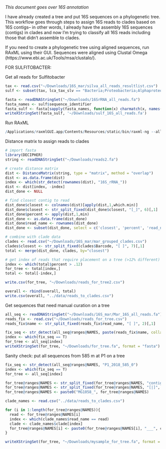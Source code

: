 *This document goes over 16S annotation*

I have already created a tree and put 16S sequences on a phylogenetic tree. This workflow goes through steps to assign 16S reads to clades based on 16S contigs-- in other words, I already have the assembly 16S sequences (contigs) in clades and now I'm trying to classify all 16S reads including those that didn't assemble to clades.

If you need to create a phylogenetic tree using aligned sequences, run RAxML using their GUI. Sequences were aligned using Clustal Omega (https://www.ebi.ac.uk/Tools/msa/clustalo/).

FOR SULFITOBACTER:

Get all reads for Sulfitobacter

```r
tax <- read.csv("~/Downloads/16S_mar/silva_all_reads_resultlist.csv")
sulf <- subset(tax, lca_tax_slv == "Bacteria;Proteobacteria;Alphaproteobacteria;Rhodobacterales;Rhodobacteraceae;Sulfitobacter;")

fasta <- readDNAStringSet("~/Downloads/16SrRNA_all_reads.fa")
fasta_names <- sulf$sequence_identifier
fasta_sulf <- fasta[sapply(fasta_names, function(x) charmatch(x, names(fasta)))]
writeXStringSet(fasta_sulf, '~/Downloads/sulf_16S_all_reads.fa')
```

Run RAxML

```r
/Applications/raxmlGUI.app/Contents/Resources/static/bin/raxml-ng --all --msa Downloads/contigs_and_clades_fixed_modified.fasta --model GTR+G --prefix Downloads/contigs_and_clades_fixed_raxml/contigs_and_clades_fixed_1 --seed 221239 --outgroup AJ430587_Caldithrix_abyssi --bs-metric tbe --tree rand{1} --bs-trees 100
```

Distance matrix to assign reads to clades

```r
# import fasta
library(DECIPHER)
string <- readDNAStringSet("~/Downloads/reads2.fa")

# create distance matrix
dist <- DistanceMatrix(string, type = "matrix", method = "overlap")
dist <- as.data.frame(dist)
index <- which(str_detect(rownames(dist), "16S_rRNA_"))
dist <- dist[index, -index]
dist_done <- NULL

# find closest contig to read
dist_done$closest <- colnames(dist)[apply(dist,1,which.min)]
dist_done$closest <- str_split_fixed(dist_done$closest, "[_]", 6)[,1]
dist_done$percent <- apply(dist,1,min)
dist_done <- as.data.frame(dist_done)
dist_done$read_name <- rownames(dist_done)
dist_done <- subset(dist_done, select = c('closest', 'percent', 'read_name'))

# combine with clade data
clades <- read.csv("~/Downloads/16S_mar/mar_grouped_clades.csv")
clades$closest <- str_split_fixed(clades$Barcode, "[ ]", 7)[,1]
total <- merge(dist_done, clades, by="closest")

# get index of reads that require placement on a tree (>12% different)
index <- which(total$percent > .12)
for_tree <- total[index,]
total <- total[-index,]

write.csv(for_tree, "~/Downloads/reads_for_tree2.csv")

overall <- rbind(overall, total)
write.csv(overall, "../data/reads_to_clades.csv")
```

Get sequences that need manual curation on a tree

```r
all_seq <- readDNAStringSet("~/Downloads/16S_mar/Mar_16S_all_reads.fa")
reads_fix <- read.csv("~/Downloads/reads_for_tree.csv")
reads_fix$name <- str_split_fixed(reads_fix$read_name, "[ ]", 2)[,1]

fix_seq <- str_detect(all_seq@ranges@NAMES, paste(reads_fix$name, collapse = "|"))
index <- which(fix_seq == T)
for_tree <- all_seq[index]
writeXStringSet(for_tree, "~/Downloads/for_tree.fa", format = "fasta")
```


Sanity check: put all sequences from 585 m at P1 on a tree

```r
fix_seq <- str_detect(all_seq@ranges@NAMES, "P1_2018_585_0")
index <- which(fix_seq == T)
for_tree <- all_seq[index]

for_tree@ranges@NAMES <- str_split_fixed(for_tree@ranges@NAMES, "contig:", 2)[,2]
for_tree@ranges@NAMES <- str_split_fixed(for_tree@ranges@NAMES, "[|]", 2)[,1]
for_tree@ranges@NAMES <- paste0("MG1058_", for_tree@ranges@NAMES)

clade_names <- read.csv("../data/reads_to_clades.csv")

for (i in 1:length(for_tree@ranges@NAMES)){
  read <- for_tree@ranges@NAMES[i]
  index <- which(clade_names$read_name == read)
  clade <- clade_names$clade[index]
  for_tree@ranges@NAMES[i] <- paste0(for_tree@ranges@NAMES[i], "___", clade)
}

writeXStringSet(for_tree, "~/Downloads/mysample_for_tree.fa", format = "fasta")
```

